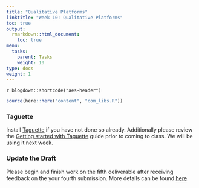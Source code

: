 ```yaml
---
title: "Qualitative Platforms"
linktitle: "Week 10: Qualitative Platforms"
toc: true
output:
  rmarkdown::html_document:
    toc: true
menu:
  tasks:
    parent: Tasks
    weight: 10
type: docs
weight: 1
---
```


`r blogdown::shortcode("aes-header")`

```r
source(here::here("content", "com_libs.R"))
```

<style>
img {
max-width:100%;
}
</style>

### Taguette

Install [Taguette](https://www.taguette.org/install.html) if you have not done so already. Additionally please review the [Getting started with Taguette](https://www.taguette.org/getting-started.html) guide prior to coming to class. We will be using it next week.

### Update the Draft

Please begin and finish work on the fifth deliverable after receiving feedback on the your fourth submission. More details can be found [here](/deliverables/05-l5/)
